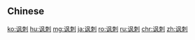 {{also|諷刺}}
==Chinese==
{{zh-see|諷刺}}

[[ko:讽刺]]
[[hu:讽刺]]
[[mg:讽刺]]
[[ja:讽刺]]
[[ro:讽刺]]
[[ru:讽刺]]
[[chr:讽刺]]
[[zh:讽刺]]
